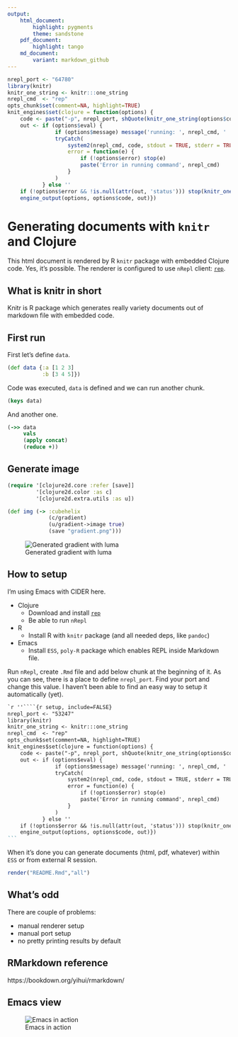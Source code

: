 ```yaml
---
output:
    html_document:
        highlight: pygments
        theme: sandstone
    pdf_document:
        highlight: tango
    md_document:
        variant: markdown_github
---
```


```r
nrepl_port <- "64780"
library(knitr)
knitr_one_string <- knitr:::one_string
nrepl_cmd  <- "rep"
opts_chunk$set(comment=NA, highlight=TRUE)
knit_engines$set(clojure = function(options) {
    code <- paste("-p", nrepl_port, shQuote(knitr_one_string(options$code)))
    out <- if (options$eval) {
               if (options$message) message('running: ', nrepl_cmd, ' ', code)
               tryCatch(
                   system2(nrepl_cmd, code, stdout = TRUE, stderr = TRUE, env = options$engine.env),
                   error = function(e) {
                       if (!options$error) stop(e)
                       paste('Error in running command', nrepl_cmd)
                   }
               )
           } else ''
    if (!options$error && !is.null(attr(out, 'status'))) stop(knitr_one_string(out))
    engine_output(options, options$code, out)})
```

# Generating documents with `knitr` and Clojure

This html document is rendered by R `knitr` package with embedded Clojure code. Yes, it's possible. 
The renderer is configured to use `nRepl` client: [`rep`](https://github.com/eraserhd/rep).

## What is knitr in short

Knitr is R package which generates really variety documents out of markdown file with embedded code. 

## First run

First let's define `data`.

```clojure
(def data {:a [1 2 3]
           :b [3 4 5]})
````

Code was executed, `data` is defined and we can run another chunk.

```clojure
(keys data)
```

And another one.

```clojure
(->> data
     vals
     (apply concat)
     (reduce +))
```

## Generate image

```clojure
(require '[clojure2d.core :refer [save]]
         '[clojure2d.color :as c]
         '[clojure2d.extra.utils :as u])
```

```clojure
(def img (-> :cubehelix
             (c/gradient)
             (u/gradient->image true)
             (save "gradient.png")))
```
![Generated gradient with luma](gradient.png)

## How to setup

I'm using Emacs with CIDER here. 

* Clojure
    * Download and install [`rep`](https://github.com/eraserhd/rep)
    * Be able to run `nRepl`
* R
    * Install R with `knitr` package (and all needed deps, like `pandoc`)
* Emacs
    * Install `ESS`, `poly-R` package which enables REPL inside Markdown file.

Run `nRepl`, create `.Rmd` file and add below chunk at the beginning of it. As you can see, there is a place to define `nrepl_port`. Find your port and change this value. I haven't been able to find an easy way to setup it automatically (yet).

````markdown
`r ''````{r setup, include=FALSE}
nrepl_port <- "53247"
library(knitr)
knitr_one_string <- knitr:::one_string
nrepl_cmd  <- "rep"
opts_chunk$set(comment=NA, highlight=TRUE)
knit_engines$set(clojure = function(options) {
    code <- paste("-p", nrepl_port, shQuote(knitr_one_string(options$code)))
    out <- if (options$eval) {
               if (options$message) message('running: ', nrepl_cmd, ' ', code)
               tryCatch(
                   system2(nrepl_cmd, code, stdout = TRUE, stderr = TRUE, env = options$engine.env),
                   error = function(e) {
                       if (!options$error) stop(e)
                       paste('Error in running command', nrepl_cmd)
                   }
               )
           } else ''
    if (!options$error && !is.null(attr(out, 'status'))) stop(knitr_one_string(out))
    engine_output(options, options$code, out)})
```
````

When it's done you can generate documents (html, pdf, whatever) within `ESS` or from external R session.

```r
render("README.Rmd","all")
```

## What's odd

There are couple of problems:

* manual renderer setup
* manual port setup
* no pretty printing results by default

## RMarkdown reference

https://bookdown.org/yihui/rmarkdown/

## Emacs view

![Emacs in action](emacs.png)
